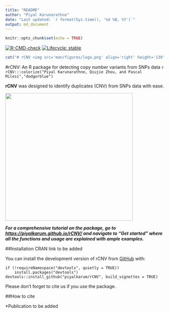 ```yaml
---
title: "README"
author: "Piyal Karunarathne"
date: "Last updated: `r format(Sys.time(), '%d %B, %Y')`"
output: md_document
---
```


```r
knitr::opts_chunk$set(echo = TRUE)
```

<!-- badges: start -->
[![R-CMD-check](https://github.com/piyalkarum/rCNV/workflows/R-CMD-check/badge.svg)](https://github.com/piyalkarum/rCNV/actions)
[![Lifecycle: stable](https://img.shields.io/badge/lifecycle-stable-brightgreen.svg)](https://lifecycle.r-lib.org/articles/stages.html#stable)
<!-- badges: end -->

```r
cat("# rCNV <img src='man/figures/logo.png' align='right' height='139' />")
```


#rCNV: An R package for detecting copy number variants from SNPs data
`r rCNV:::colorize("Piyal Karunarathne, Qiujie Zhou, and Pascal Milesi","dodgerblue")`

**rCNV** was designed to identify duplicates (CNV) from SNPs data with ease.

![](vignettes/dupPlot.png){width=400}

***For a comprehensive tutorial on the package, go to <https://piyalkarum.github.io/rCNV/> and navigate to “Get started” where all the functions and usage are explained with ample examples.***

##Installation
CRAN link to be added

You can install the development version of rCNV from [GitHub](https://github.com/) with:

    if (!requireNamespace("devtools", quietly = TRUE)) 
        install.packages("devtools") 
    devtools::install_github("piyalkarum/rCNV", build_vignettes = TRUE)

Please don’t forget to cite us if you use the package.

##How to cite

*Publication to be added


